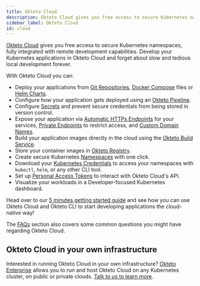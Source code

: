 ```yaml
---
title: Okteto Cloud
description: Okteto Cloud gives you free access to secure Kubernetes namespaces, fully integrated with remote development capabilities
sidebar_label: Okteto Cloud
id: cloud
---
```


[Okteto Cloud](https://cloud.okteto.com/#/?origin=docs) gives you free access to secure Kubernetes namespaces, fully integrated with remote development capabilities.
Develop your Kubernetes applications in Okteto Cloud and forget about slow and tedious local development forever.

With Okteto Cloud you can:

- Deploy your applications from [Git Repositories](/docs/cloud/deploy-from-git/), [Docker Compose](/docs/tutorials/stacks-getting-started/) files or [Helm Charts](/docs/cloud/deploy-from-helm/).
- Configure how your application gets deployed using an [Okteto Pipeline](/docs/cloud/okteto-pipeline).
- Configure [Secrets](/docs/cloud/secrets/) and prevent secure credentials from being stored in version control.
- Expose your application via [Automatic HTTPs Endpoints](/docs/cloud/ssl/) for your services, [Private Endpoints](/docs/cloud/private-endpoints/) to restrict access, and [Custom Domain Names](/docs/cloud/custom-domains/).
- Build your application images directly in the cloud using the [Okteto Build Service](/docs/cloud/build).
- Store your container images in [Okteto Registry](/docs/cloud/registry).
- Create secure Kubernetes [Namespaces](/docs/cloud/namespaces/) with one click.
- Download your [Kubernetes Credentials](/docs/cloud/credentials/) to access your namespaces with `kubectl`, `helm`, or any other CLI tool.
- Set up [Personal Access Tokens](/docs/cloud/personal-access-tokens/) to interact with Okteto Cloud's API.
- Visualize your workloads in a Developer-focused Kubernetes dashboard.

Head over to our [5 minutes getting started guide](/docs/getting-started/) and see how you can use Okteto Cloud and Okteto CLI to start developing applications the cloud-native way!

The [FAQs](/docs/reference/faqs) section also covers some common questions you might have regarding Okteto Cloud.

## Okteto Cloud in your own infrastructure

Interested in running Okteto Cloud in your own infrastructure? [Okteto Enterprise](/docs/enterprise/) allows you to run and host Okteto Cloud on any Kubernetes cluster, on public or private clouds. [Talk to us to learn more](/enterprise#sales).